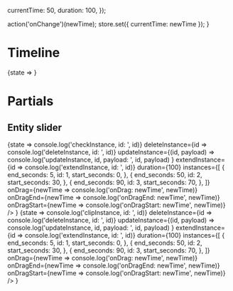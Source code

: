 


  currentTime: 50,
  duration: 100,
});

  action('onChange')(newTime);
  store.set({ currentTime: newTime });
}

<Meta title="Components/Timeline" />

# Timeline

<Preview>
  <Story name="Timeline">
    <State store={store}>
      {state =>
        <Timeline
          currentTime={state.currentTime}
          data={data}
          duration={state.duration}
          onChange={onChange}
        />
      }
     </State>
  </Story>
</Preview>

<Props of={Timeline} />

# Partials

## Entity slider

<Preview>
  <Story name="Entity Slider — Clips" >
    <State store={store}>
      {state =>
        <EntitySlider
          checkInstance={id => console.log('checkInstance, id: ', id)}
          deleteInstance={id => console.log('deleteInstance, id: ', id)}
          updateInstance={(id, payload) =>
            console.log('updateInstance, id, payload: ', id, payload)
          }
          extendInstance={id => console.log('extendInstance, id: ', id)}
          duration={100}
          instances={[
            {
              end_seconds: 5,
              id: 1,
              start_seconds: 0,
            },
            {
              end_seconds: 50,
              id: 2,
              start_seconds: 30,
            },
            {
              end_seconds: 90,
              id: 3,
              start_seconds: 70,
            },
          ]}
          onDrag={newTime => console.log('onDrag: newTime', newTime)}
          onDragEnd={newTime => console.log('onDragEnd: newTime', newTime)}
          onDragStart={newTime => console.log('onDragStart: newTime', newTime)}
        />
      }
     </State>
  </Story>
</Preview>

<Preview>
  <Story name="Entity Slider — Tags" >
    <State store={store}>
      {state =>
        <EntitySlider
          clipInstance={id => console.log('clipInstance, id: ', id)}
          deleteInstance={id => console.log('deleteInstance, id: ', id)}
          updateInstance={(id, payload) =>
            console.log('updateInstance, id, payload: ', id, payload)
          }
          extendInstance={id => console.log('extendInstance, id: ', id)}
          duration={100}
          instances={[
            {
              end_seconds: 5,
              id: 1,
              start_seconds: 0,
            },
            {
              end_seconds: 50,
              id: 2,
              start_seconds: 30,
            },
            {
              end_seconds: 90,
              id: 3,
              start_seconds: 70,
            },
          ]}
          onDrag={newTime => console.log('onDrag: newTime', newTime)}
          onDragEnd={newTime => console.log('onDragEnd: newTime', newTime)}
          onDragStart={newTime => console.log('onDragStart: newTime', newTime)}
        />
      }
     </State>
  </Story>
</Preview>
